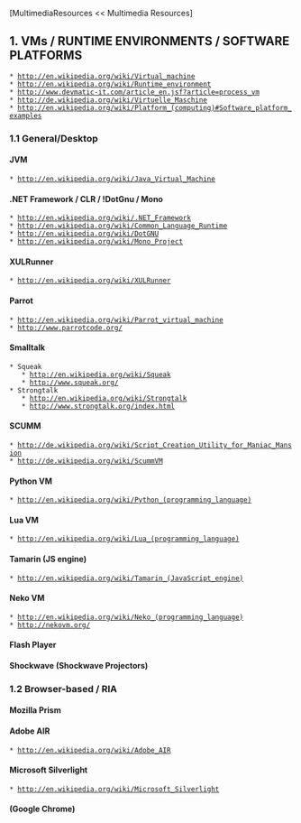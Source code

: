 [MultimediaResources << Multimedia Resources]

==1. VMs / RUNTIME ENVIRONMENTS / SOFTWARE PLATFORMS==
 * [[http://en.wikipedia.org/wiki/Virtual_machine]]
 * [[http://en.wikipedia.org/wiki/Runtime_environment]]
 * [[http://www.devmatic-it.com/article_en.jsf?article=process_vm]]
 * [[http://de.wikipedia.org/wiki/Virtuelle_Maschine]]
 * [[http://en.wikipedia.org/wiki/Platform_(computing)#Software_platform_examples]]

===1.1 General/Desktop===

==== JVM====
 * [[http://en.wikipedia.org/wiki/Java_Virtual_Machine]]

==== .NET Framework / CLR / !DotGnu / Mono====
 * [[http://en.wikipedia.org/wiki/.NET_Framework]]
 * [[http://en.wikipedia.org/wiki/Common_Language_Runtime]]
 * [[http://en.wikipedia.org/wiki/DotGNU]]
 * [[http://en.wikipedia.org/wiki/Mono_Project]]

==== XULRunner====
 * [[http://en.wikipedia.org/wiki/XULRunner]]

==== Parrot====
 * [[http://en.wikipedia.org/wiki/Parrot_virtual_machine]]
 * [[http://www.parrotcode.org/]]

==== Smalltalk====
 * Squeak
    * [[http://en.wikipedia.org/wiki/Squeak]]
    * [[http://www.squeak.org/]]
 * Strongtalk
    * [[http://en.wikipedia.org/wiki/Strongtalk]]
    * [[http://www.strongtalk.org/index.html]]

==== SCUMM====
 * [[http://de.wikipedia.org/wiki/Script_Creation_Utility_for_Maniac_Mansion]]
 * [[http://de.wikipedia.org/wiki/ScummVM]]

==== Python VM====
 * [[http://en.wikipedia.org/wiki/Python_(programming_language)]]

==== Lua VM====
 * [[http://en.wikipedia.org/wiki/Lua_(programming_language)]]

==== Tamarin (JS engine)====
 * [[http://en.wikipedia.org/wiki/Tamarin_(JavaScript_engine)]]

==== Neko VM====
 * [[http://en.wikipedia.org/wiki/Neko_(programming_language)]]
 * [[http://nekovm.org/]]

==== Flash Player====
==== Shockwave (Shockwave Projectors)====

===1.2 Browser-based / RIA===

==== Mozilla Prism====
==== Adobe AIR====
 * [[http://en.wikipedia.org/wiki/Adobe_AIR]]

==== Microsoft Silverlight====
 * [[http://en.wikipedia.org/wiki/Microsoft_Silverlight]]

==== (Google Chrome)====